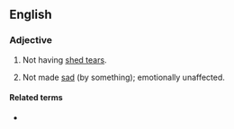 ==English==

===Adjective===
{{en-adj|head=[[dry]]-[[eyed]]|-}}

# Not having [[shed tears]].
# {{lb|en|by extension}} Not made [[sad]] (by something); emotionally unaffected.

====Related terms====
* {{l|en|dry eye}}